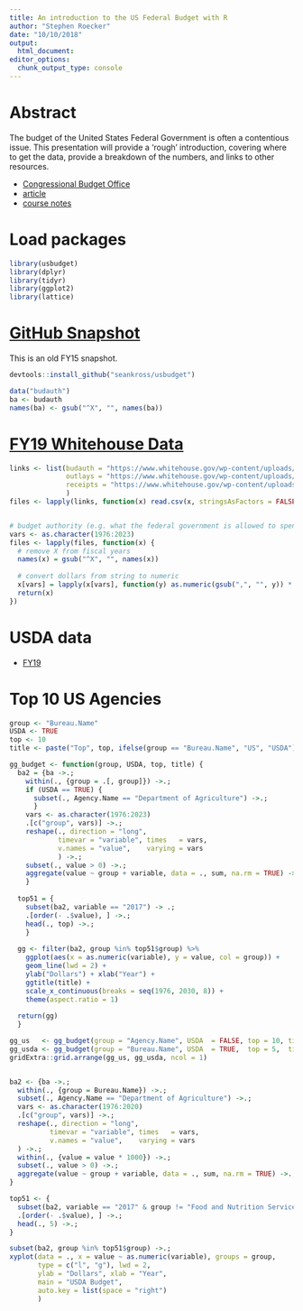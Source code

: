 ---
title: An introduction to the US Federal Budget with R
author: "Stephen Roecker"
date: "10/10/2018"
output:
  html_document:
editor_options: 
  chunk_output_type: console
---

# Abstract

The budget of the United States Federal Government is often a contentious issue. This presentation will provide a 'rough' introduction, covering where to get the data, provide a breakdown of the numbers, and links to other resources. 

- [Congressional Budget Office](https://www.cbo.gov/topics/budget)
- [article](https://nycdatascience.com/blog/student-works/visualize-the-annual-us-federal-budget-since-1962/)
- [course notes](http://eml.berkeley.edu/~saez/course131/budget_ch04.pdf)

# Load packages

```{r packages}
library(usbudget)
library(dplyr)
library(tidyr)
library(ggplot2)
library(lattice)
```



# [GitHub Snapshot](https://github.com/seankross/usbudget)

This is an old FY15 snapshot.

```{r ghdata}
devtools::install_github("seankross/usbudget")

data("budauth")
ba <- budauth
names(ba) <- gsub("^X", "", names(ba))

```



# [FY19 Whitehouse Data](https://www.whitehouse.gov/omb/budget)

```{r whdata}

links <- list(budauth = "https://www.whitehouse.gov/wp-content/uploads/2018/02/budauth-fy2019.csv",
              outlays = "https://www.whitehouse.gov/wp-content/uploads/2018/02/outlays-fy2019.csv",
              receipts = "https://www.whitehouse.gov/wp-content/uploads/2018/02/receipts-fy2019.csv"
              )
files <- lapply(links, function(x) read.csv(x, stringsAsFactors = FALSE))


# budget authority (e.g. what the federal government is allowed to spend)
vars <- as.character(1976:2023)
files <- lapply(files, function(x) {
  # remove X from fiscal years
  names(x) = gsub("^X", "", names(x))
  
  # convert dollars from string to numeric
  x[vars] = lapply(x[vars], function(y) as.numeric(gsub(",", "", y)) * 1000)
  return(x)
})

```



# USDA data

- [FY19](https://www.obpa.usda.gov/27nrcs2019notes.pdf)



# Top 10 US Agencies

```{r}

group <- "Bureau.Name"
USDA <- TRUE
top <- 10
title <- paste("Top", top, ifelse(group == "Bureau.Name", "US", "USDA"))

gg_budget <- function(group, USDA, top, title) {
  ba2 = {ba ->.;
    within(., {group = .[, group]}) ->.;
    if (USDA == TRUE) {
      subset(., Agency.Name == "Department of Agriculture") ->.;
      }
    vars <- as.character(1976:2023)
    .[c("group", vars)] ->.;
    reshape(., direction = "long",
            timevar = "variable", times   = vars, 
            v.names = "value",    varying = vars
            ) ->.;
    subset(., value > 0) ->.;
    aggregate(value ~ group + variable, data = ., sum, na.rm = TRUE) ->.;
    }
  
  top51 = {
    subset(ba2, variable == "2017") -> .;
    .[order(- .$value), ] ->.;
    head(., top) ->.;
    }
  
  gg <- filter(ba2, group %in% top51$group) %>%
    ggplot(aes(x = as.numeric(variable), y = value, col = group)) + 
    geom_line(lwd = 2) + 
    ylab("Dollars") + xlab("Year") +
    ggtitle(title) +
    scale_x_continuous(breaks = seq(1976, 2030, 8)) +
    theme(aspect.ratio = 1)
  
  return(gg)
  }

gg_us   <- gg_budget(group = "Agency.Name", USDA  = FALSE, top = 10, title = "Top 10 US Agencies")
gg_usda <- gg_budget(group = "Bureau.Name", USDA  = TRUE,  top = 5,  title = "Top 5 USDA Agencies")
gridExtra::grid.arrange(gg_us, gg_usda, ncol = 1)


ba2 <- {ba ->.;
  within(., {group = Bureau.Name}) ->.;
  subset(., Agency.Name == "Department of Agriculture") ->.;
  vars <- as.character(1976:2020)
  .[c("group", vars)] ->.;
  reshape(., direction = "long",
          timevar = "variable", times   = vars, 
          v.names = "value",    varying = vars
  ) ->.;
  within(., {value = value * 1000}) ->.;
  subset(., value > 0) ->.;
  aggregate(value ~ group + variable, data = ., sum, na.rm = TRUE) ->.;
}

top51 <- {
  subset(ba2, variable == "2017" & group != "Food and Nutrition Service") -> .;
  .[order(- .$value), ] ->.;
  head(., 5) ->.;
}

subset(ba2, group %in% top51$group) ->.;
xyplot(data = ., x = value ~ as.numeric(variable), groups = group,
       type = c("l", "g"), lwd = 2,
       ylab = "Dollars", xlab = "Year",
       main = "USDA Budget",
       auto.key = list(space = "right")
       )
```
